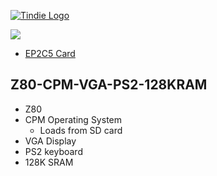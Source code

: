 <a href="https://www.tindie.com/products/land_boards/z80-6502-6809-fpga-multicomp-pcb-ep2c5-db/" >
<img src="http://land-boards.com/tindie/tindie-larges-v2.png" alt="Tindie Logo">
</img></a> 

<img src="http://land-boards.com/blwiki/images/c/c4/P1743-720PX.jpg"></img>

* [http://land-boards.com/blwiki/index.php?title=EP2C5-DB EP2C5 Card]

== Z80-CPM-VGA-PS2-128KRAM ==

* Z80
* CPM Operating System
** Loads from SD card
* VGA Display
* PS2 keyboard
* 128K SRAM
